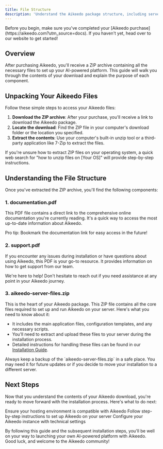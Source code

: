 ```yaml
---
title: File Structure
description: 'Understand the Aikeedo package structure, including server files, documentation, and support resources to prepare for installation.'
---
```


<Note>
  Before you begin, make sure you've completed your [Aikeedo purchase](https://aikeedo.com?utm_source=docs). If you haven't yet, head over to our website to get started!
</Note>

## Overview

After purchasing Aikeedo, you'll receive a ZIP archive containing all the necessary files to set up your AI-powered platform. This guide will walk you through the contents of your download and explain the purpose of each component.

## Unpacking Your Aikeedo Files

Follow these simple steps to access your Aikeedo files:

1. **Download the ZIP archive**: After your purchase, you'll receive a link to download the Aikeedo package.
2. **Locate the download**: Find the ZIP file in your computer's download folder or the location you specified.
3. **Extract the contents**: Use your computer's built-in unzip tool or a third-party application like 7-Zip to extract the files.

<Tip>
  If you're unsure how to extract ZIP files on your operating system, a quick web search for "how to unzip files on [Your OS]" will provide step-by-step instructions.
</Tip>

## Understanding the File Structure

Once you've extracted the ZIP archive, you'll find the following components:

### 1. documentation.pdf

This PDF file contains a direct link to the comprehensive online documentation you're currently reading. It's a quick way to access the most up-to-date information about Aikeedo.

<Info>
  Pro tip: Bookmark the documentation link for easy access in the future!
</Info>

### 2. support.pdf

If you encounter any issues during installation or have questions about using Aikeedo, this PDF is your go-to resource. It provides information on how to get support from our team.

<Note>
  We're here to help! Don't hesitate to reach out if you need assistance at any point in your Aikeedo journey.
</Note>

### 3. aikeedo-server-files.zip

This is the heart of your Aikeedo package. This ZIP file contains all the core files required to set up and run Aikeedo on your server. Here's what you need to know about it:

- It includes the main application files, configuration templates, and any necessary scripts.
- You'll need to extract and upload these files to your server during the installation process.
- Detailed instructions for handling these files can be found in our [Installation Guide](/get-started/installation).

<Warning>
  Always keep a backup of the `aikeedo-server-files.zip` in a safe place. You may need it for future updates or if you decide to move your installation to a different server.
</Warning>

## Next Steps

Now that you understand the contents of your Aikeedo download, you're ready to move forward with the installation process. Here's what to do next:

<Card title="Server Requirements" icon="server" href="/overview/server-requirements" horizontal>
  Ensure your hosting environment is compatible with Aikeedo
</Card>

<Card title="Installation Guide" icon="rocket" href="/get-started/installation" horizontal>
  Follow step-by-step instructions to set up Aikeedo on your server
</Card>

<Card title="Initial Setup" icon="wrench" href="/get-started/initial-setup" horizontal>
  Configure your Aikeedo instance with technical settings
</Card>

By following this guide and the subsequent installation steps, you'll be well on your way to launching your own AI-powered platform with Aikeedo. Good luck, and welcome to the Aikeedo community!